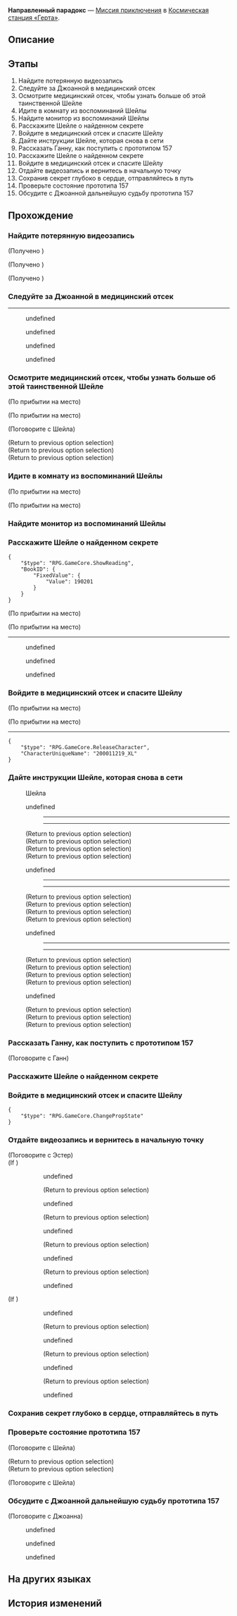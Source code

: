 {{Дополнить|Диалоги.}}
{{Миссия Инфобокс
|id              = 2000113
|Название        = 
|Изображение     = Миссия Освоения Направленный парадокс.png
|Тип             = Миссия приключения
|События         = 
|Глава           = 
|Условия         = Завершена [[Миссия приключения]] ''[[Направленный парадокс]]''
|Персонажи       = Ганн; Джоанна; Первопроходец; Шейла; Эстер
|СтартЛокация    = [[Космическая станция «Герта»]] — [[Зона поддержки]]
|Локации         = Зона поддержки
|Предыдущая      = 
|Следующая       = 
|Награды         = Опыт Освоения*100; Звёздный нефрит*30; Журнал приключений*3; Гертаreum*50; Кредиты*5 000
}}
'''Направленный парадокс''' — [[Миссия приключения]] в [[Космическая станция «Герта»]].

==Описание==
{{Описание|<!--официальное описание из Перекрёстка судеб-->}}

==Этапы==
# Найдите потерянную видеозапись
# Следуйте за Джоанной в медицинский отсек
# Осмотрите медицинский отсек, чтобы узнать больше об этой таинственной Шейле
# Идите в комнату из воспоминаний Шейлы
# Найдите монитор из воспоминаний Шейлы
# Расскажите Шейле о найденном секрете
# Войдите в медицинский отсек и спасите Шейлу
# Дайте инструкции Шейле, которая снова в сети
# Рассказать Ганну, как поступить с прототипом 157
# Расскажите Шейле о найденном секрете
# Войдите в медицинский отсек и спасите Шейлу
# Отдайте видеозапись и вернитесь в начальную точку
# Сохранив секрет глубоко в сердце, отправляйтесь в путь
# Проверьте состояние прототипа 157
# Обсудите с Джоанной дальнейшую судьбу прототипа 157

==Прохождение==
{{Дополнить}}

===Найдите потерянную видеозапись===
{{Описание миссии|локация=Зона поддержки|Старая Эстер разрешила вам забрать плёнки с секретной записью. Почему именно вам?<br />Потому что эта сотрудница Отдела откровений верит, что тайны сами выбирают себе свидетелей.}}
{{Диалог Начало}}
{{Описание миссии|локация=Зона поддержки|Старая Эстер разрешила вам забрать плёнки с секретной записью.}}

;(Получено {{Item|Видеоплёнка: Тусклая синяя точка|20|x=1|text=Видеоплёнка: Тусклая синяя точка}})

;(Получено {{Item|Видеоплёнка: Справедливость|20|x=1|text=Видеоплёнка: Справедливость}})

;(Получено {{Item|Видеоплёнка: Час гибели|20|x=1|text=Видеоплёнка: Час гибели}})
{{Описание миссии|локация=Зона поддержки|Собрав три видеокассеты, вы замечаете, что все они, похоже, представляют собой записи жизни исследователя по имени Шейла.<br />Как только вы начинаете это понимать, секретный защитный механизм, внедрённый в видеосигнал, вызывает у вас раскалывающуюся головную боль и сбивает вас с ног.}}
<!--Unknown TalkSentence: 200024316-->
<!--Unknown TalkSentence: 200024317-->
<!--Unknown TalkSentence: 200024318-->
<!--Unknown TalkSentence: 200024319-->
{{Диалог Конец}}

===Следуйте за Джоанной в медицинский отсек===
{{Диалог Начало}}
----
<!--Unknown TalkSentence: 200024401-->
<!--Unknown TalkSentence: 200024402-->
<!--Unknown TalkSentence: 200024403-->
:{{Диалог|Стрелка}} undefined
:{{Диалог|Стрелка}} undefined
:{{Диалог|Стрелка}} undefined
:{{Диалог|Стрелка}} undefined
{{Диалог Конец}}

===Осмотрите медицинский отсек, чтобы узнать больше об этой таинственной Шейле===
{{Диалог Начало}}
;(По прибытии на место)

;(По прибытии на место)
<!--Unknown TalkSentence: 200024409-->
<!--Unknown TalkSentence: 200024410-->
<!--Unknown TalkSentence: 200024411-->
<!--Unknown TalkSentence: 200024412-->
<!--Unknown TalkSentence: 200024413-->
<!--Unknown TalkSentence: 200024414-->
<!--Unknown TalkSentence: 200024415-->
<!--Unknown TalkSentence: 200024416-->
<!--Unknown TalkSentence: 200024417-->
<!--Unknown TalkSentence: 200024501-->
<!--Unknown TalkSentence: 200024502-->
<!--Unknown TalkSentence: 200024503-->
<!--Unknown TalkSentence: 200024504-->
<!--Unknown TalkSentence: 200024505-->

;(Поговорите с Шейла)
<!--Unknown TalkSentence: 200024601-->
;(Return to previous option selection)
;(Return to previous option selection)
;(Return to previous option selection)
{{Диалог Конец}}

===Идите в комнату из воспоминаний Шейлы===
{{Описание миссии|локация=Зона поддержки|Вы просыпаетесь в медицинском отсеке космической станции. Доктор Джоанна как раз осматривает другого исследователя. У этой пациентки временная потеря памяти. Но что более важно, её зовут Шейла.<br />Прочувствовав всю странность, секретность и интригу, вы обещаете Шейле пойти в указанную ею комнату и провести расследование.}}
{{Диалог Начало}}
:<!--0.5-second delay-->
;(По прибытии на место)

;(По прибытии на место)
<!--Unknown TalkSentence: 200024701-->
<!--Unknown TalkSentence: 200024702-->
{{Диалог Конец}}

===Найдите монитор из воспоминаний Шейлы===
{{Диалог Начало}}

{{Диалог Конец}}

===Расскажите Шейле о найденном секрете===
{{Описание миссии|локация=Зона поддержки|Вы выполняете своё обещание, заходите в комнату из воспоминаний Шейлы и забираете сценарий персонажа Шейлы и признание, написанное исследователем Ганном.<br />В сценарии записаны повседневные фразы Шейлы, а в признании упоминается таинственный эксперимент. Вы связываете одно с другим, и по спине у вас бегут мурашки.}}
{{Диалог Начало}}
<pre>{
	"$type": "RPG.GameCore.ShowReading",
	"BookID": {
		"FixedValue": {
			"Value": 190201
		}
	}
}</pre>
<!--Unknown TalkSentence: 200024704-->
<!--Unknown TalkSentence: 200024705-->
<!--Unknown TalkSentence: 200024706-->
<!--Unknown TalkSentence: 200024707-->
:<!--0.5-second delay-->
;(По прибытии на место)

;(По прибытии на место)
----
<!--Unknown TalkSentence: 200024801-->
:{{Диалог|Стрелка}} undefined
:{{Диалог|Стрелка}} undefined
:{{Диалог|Стрелка}} undefined
{{Диалог Конец}}

===Войдите в медицинский отсек и спасите Шейлу===
{{Описание миссии|локация=Базовая зона|Вы собираетесь отдать Шейле сценарий и письмо с признанием, но обнаруживаете, что Ганн взялся за лечение Шейлы и заперся вместе с ней в медицинском отсеке.}}
{{Диалог Начало}}
:<!--0.5-second delay-->
;(По прибытии на место)

;(По прибытии на место)
----
<!--Unknown TalkSentence: 200024902-->
<pre>{
	"$type": "RPG.GameCore.ReleaseCharacter",
	"CharacterUniqueName": "200011219_XL"
}</pre>
{{Диалог Конец}}

===Дайте инструкции Шейле, которая снова в сети===
{{Диалог Начало}}

:{{Диалог|Разговор}} Шейла
<!--Unknown TalkSentence: 200024818-->
:{{Диалог|Стрелка}} undefined
::----
:<!--Unknown TalkSentence: 200024826-->
:<!--Unknown TalkSentence: 200024827-->
:<!--Unknown TalkSentence: 200024957-->
:<!--Unknown TalkSentence: 200024958-->
:<!--Unknown TalkSentence: 200024959-->
:<!--Unknown TalkSentence: 200024960-->
:<!--Unknown TalkSentence: 200024961-->
::----
:<!--Unknown TalkSentence: 200024962-->
:;(Return to previous option selection)
:;(Return to previous option selection)
:;(Return to previous option selection)
:;(Return to previous option selection)
:{{Диалог|Стрелка}} undefined
::----
:<!--Unknown TalkSentence: 200024826-->
:<!--Unknown TalkSentence: 200024827-->
:<!--Unknown TalkSentence: 200024957-->
:<!--Unknown TalkSentence: 200024958-->
:<!--Unknown TalkSentence: 200024959-->
:<!--Unknown TalkSentence: 200024960-->
:<!--Unknown TalkSentence: 200024961-->
::----
:<!--Unknown TalkSentence: 200024962-->
:;(Return to previous option selection)
:;(Return to previous option selection)
:;(Return to previous option selection)
:;(Return to previous option selection)
:{{Диалог|Стрелка}} undefined
::----
:<!--Unknown TalkSentence: 200024826-->
:<!--Unknown TalkSentence: 200024827-->
:<!--Unknown TalkSentence: 200024957-->
:<!--Unknown TalkSentence: 200024958-->
:<!--Unknown TalkSentence: 200024959-->
:<!--Unknown TalkSentence: 200024960-->
:<!--Unknown TalkSentence: 200024961-->
::----
:<!--Unknown TalkSentence: 200024962-->
:;(Return to previous option selection)
:;(Return to previous option selection)
:;(Return to previous option selection)
:;(Return to previous option selection)
:{{Диалог|Стрелка}} undefined
:<!--Unknown TalkSentence: 200024823-->
:<!--Unknown TalkSentence: 200024824-->
:<!--Unknown TalkSentence: 200024825-->
:;(Return to previous option selection)
:;(Return to previous option selection)
:;(Return to previous option selection)
{{Диалог Конец}}

===Рассказать Ганну, как поступить с прототипом 157===
{{Описание миссии|локация=Базовая зона|Вы преодолеваете препятствие Ганна и предъявляете ему доказательства - документы и видеозаписи. В конце концов он сказал правду.<br />Оказалось, что Ганн и Шейла были парой. Но та Шейла, что была перед вами, - это всего лишь экспериментальный андроид, который выглядит и говорит точно так же, как Шейла. Сама Шейла давно умерла.}}
{{Диалог Начало}}

;(Поговорите с Ганн)
<!--Unknown TalkSentence: 200025001-->
:<!--0.5-second delay-->
{{Описание миссии|локация=Зона поддержки|Вы просыпаетесь в медицинском отсеке космической станции. Доктор Джоанна как раз осматривает другого исследователя. У этой пациентки временная потеря памяти. Но что более важно, её зовут Шейла.<br />Прочувствовав всю странность, секретность и интригу, вы обещаете Шейле пойти в указанную ею комнату и провести расследование.}}
{{Диалог Конец}}

===Расскажите Шейле о найденном секрете===
{{Описание миссии|локация=Базовая зона|Вы выполняете своё обещание, заходите в комнату из воспоминаний Шейлы и забираете сценарий персонажа Шейлы и признание, написанное исследователем Ганном.<br />В сценарии записаны повседневные фразы Шейлы, а в признании упоминается таинственный эксперимент. Вы связываете одно с другим, и по спине у вас бегут мурашки.}}
{{Диалог Начало}}
{{Описание миссии|локация=Базовая зона|Вы собираетесь отдать Шейле сценарий и письмо с признанием, но обнаруживаете, что Ганн взялся за лечение Шейлы и заперся вместе с ней в медицинском отсеке.}}
{{Диалог Конец}}

===Войдите в медицинский отсек и спасите Шейлу===
{{Диалог Начало}}
:<!--1-second delay-->
<pre>{
	"$type": "RPG.GameCore.ChangePropState"
}</pre>
{{Диалог Конец}}

===Отдайте видеозапись и вернитесь в начальную точку===
{{Описание миссии|локация=Главная контрольная зона|Раскрыв секрет Шейлы и Ганна, вы отдаёте видеозапись Эстер.<br />Она рассказывает вам грустную историю, и вы, помня о ней, продолжите своё путешествие.}}
{{Диалог Начало}}


;(Поговорите с Эстер)
;(If {{cx}}<!--SubMission Finish: 300030105-->)
::{{Диалог|Разговор}} undefined
::<!--Unknown TalkSentence: 500011929-->
::<!--Unknown TalkSentence: 500011930-->
::;(Return to previous option selection)
::{{Диалог|Разговор}} undefined
::<!--Unknown TalkSentence: 500011915-->
::<!--Unknown TalkSentence: 500011916-->
::<!--Unknown TalkSentence: 500011917-->
::;(Return to previous option selection)
::{{Диалог|Разговор}} undefined
::<!--Unknown TalkSentence: 500011919-->
::<!--Unknown TalkSentence: 500011920-->
::<!--Unknown TalkSentence: 500011921-->
::;(Return to previous option selection)
::{{Диалог|Разговор}} undefined
::<!--Unknown TalkSentence: 500011923-->
::<!--Unknown TalkSentence: 500011924-->
::<!--Unknown TalkSentence: 500011925-->
::;(Return to previous option selection)
::{{Диалог|Выход}} undefined
::<!--Unknown TalkSentence: 500011927-->
;(If {{cx}}<!--SubMission not Finish: 300030105-->)
::{{Диалог|Разговор}} undefined
::<!--Unknown TalkSentence: 500011915-->
::<!--Unknown TalkSentence: 500011916-->
::<!--Unknown TalkSentence: 500011917-->
::;(Return to previous option selection)
::{{Диалог|Разговор}} undefined
::<!--Unknown TalkSentence: 500011919-->
::<!--Unknown TalkSentence: 500011920-->
::<!--Unknown TalkSentence: 500011921-->
::;(Return to previous option selection)
::{{Диалог|Разговор}} undefined
::<!--Unknown TalkSentence: 500011923-->
::<!--Unknown TalkSentence: 500011924-->
::<!--Unknown TalkSentence: 500011925-->
::;(Return to previous option selection)
::{{Диалог|Выход}} undefined
::<!--Unknown TalkSentence: 500011927-->
{{Диалог Конец}}

===Сохранив секрет глубоко в сердце, отправляйтесь в путь===
{{Диалог Начало}}
:<!--0.5-second delay-->
{{Диалог Конец}}

===Проверьте состояние прототипа 157===
{{Описание миссии|локация=Базовая зона|Апеллируя к неэтичному характеру эксперимента Ганна, вы убеждаете его поступить с Прототипом 157, известным как Шейла так, как вы решили.<br />Вы становитесь свидетелем цены выбора.}}
{{Диалог Начало}}

;(Поговорите с Шейла)
<!--Unknown TalkSentence: 200025101-->
<!--Unknown TalkSentence: 200025102-->
;(Return to previous option selection)
;(Return to previous option selection)

;(Поговорите с Шейла)
<!--Unknown TalkSentence: 200025201-->
<!--Unknown TalkSentence: 200025202-->
{{Диалог Конец}}

===Обсудите с Джоанной дальнейшую судьбу прототипа 157===
{{Диалог Начало}}

;(Поговорите с Джоанна)
<!--Unknown TalkSentence: 200025301-->
<!--Unknown TalkSentence: 200025302-->
<!--Unknown TalkSentence: 200025303-->
:{{Диалог|Стрелка}} undefined
:{{Диалог|Стрелка}} undefined
:{{Диалог|Стрелка}} undefined
{{Диалог Конец}}

==На других языках==
{{На других языках
|en   = Guide Paradox
|zhs  = 向导佯谬
|zht  = 嚮導佯謬
|ja   = ミスガイド
|ko   = 역설의 길잡이
|es   = La paradoja de la guía
|fr   = Une guide paradoxale
|ru   = Направленный парадокс
|th   = แนวทางสู่ความขัดแย้ง
|vi   = Nghịch Lý Hướng Dẫn
|de   = Führungs-Paradoxon
|id   = Paradoks Pemandu
|pt   = Paradoxo Guia
}}

==История изменений==
{{История изменений|2.7}}
